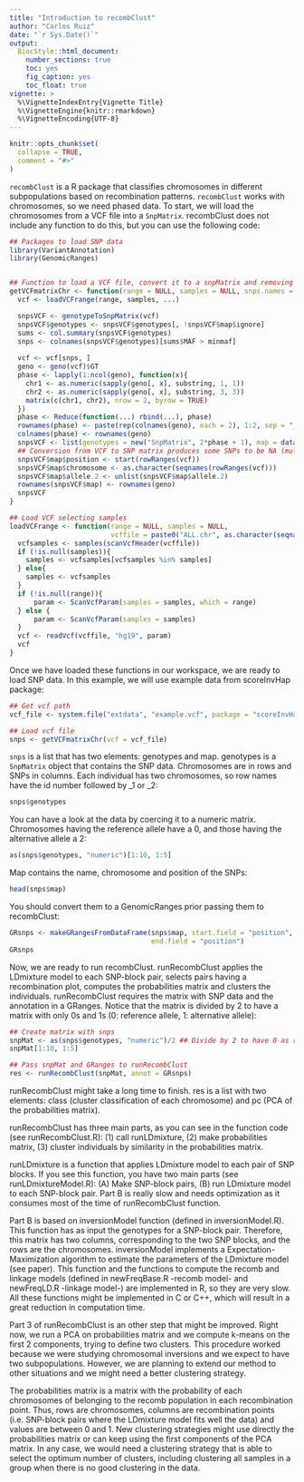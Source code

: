 ```yaml
---
title: "Introduction to recombClust"
author: "Carlos Ruiz"
date: "`r Sys.Date()`"
output: 
  BiocStyle::html_document:
    number_sections: true
    toc: yes
    fig_caption: yes
    toc_float: true
vignette: >
  %\VignetteIndexEntry{Vignette Title}
  %\VignetteEngine{knitr::rmarkdown}
  %\VignetteEncoding{UTF-8}
---
```


```r
knitr::opts_chunk$set(
  collapse = TRUE,
  comment = "#>"
)
```

`recombClust` is a R package that classifies chromosomes in different subpopulations based on recombination patterns. `recombClust` works with chromosomes, so we need phased data. To start, we will load the chromosomes from a VCF file into a `SnpMatrix`. recombClust does not include any function to do this, but you can use the following code:

```r
## Packages to load SNP data
library(VariantAnnotation)
library(GenomicRanges)


## Function to load a VCF file, convert it to a snpMatrix and removing SNPs with a low MAF
getVCFmatrixChr <- function(range = NULL, samples = NULL, snps.names = NULL, minmaf = 0.1, Remove.Granges = NULL, ...){
  vcf <- loadVCFrange(range, samples, ...)

  snpsVCF <- genotypeToSnpMatrix(vcf)
  snpsVCF$genotypes <- snpsVCF$genotypes[, !snpsVCF$map$ignore]
  sums <- col.summary(snpsVCF$genotypes)
  snps <- colnames(snpsVCF$genotypes)[sums$MAF > minmaf]
  
  vcf <- vcf[snps, ]
  geno <- geno(vcf)$GT
  phase <- lapply(1:ncol(geno), function(x){
    chr1 <- as.numeric(sapply(geno[, x], substring, 1, 1))
    chr2 <- as.numeric(sapply(geno[, x], substring, 3, 3))
    matrix(c(chr1, chr2), nrow = 2, byrow = TRUE)
  })
  phase <- Reduce(function(...) rbind(...), phase)
  rownames(phase) <- paste(rep(colnames(geno), each = 2), 1:2, sep = "_")
  colnames(phase) <- rownames(geno)
  snpsVCF <- list(genotypes = new("SnpMatrix", 2*phase + 1), map = data.frame(name = colnames(phase)))
  ## Conversion from VCF to SNP matrix produces some SNPs to be NA (multiallelic or bigger than 1)
  snpsVCF$map$position <- start(rowRanges(vcf))
  snpsVCF$map$chromosome <- as.character(seqnames(rowRanges(vcf)))
  snpsVCF$map$allele.2 <- unlist(snpsVCF$map$allele.2)
  rownames(snpsVCF$map) <- rownames(geno)
  snpsVCF
}

## Load VCF selecting samples 
loadVCFrange <- function(range = NULL, samples = NULL, 
                         vcffile = paste0("ALL.chr", as.character(seqnames(range)), ".phase3_shapeit2_mvncall_integrated_v5a.20130502.genotypes.vcf.gz")){
  vcfsamples <- samples(scanVcfHeader(vcffile))
  if (!is.null(samples)){
    samples <- vcfsamples[vcfsamples %in% samples]
  } else{
    samples <- vcfsamples
  }
  if (!is.null(range)){
      param <- ScanVcfParam(samples = samples, which = range)
  } else {
      param <- ScanVcfParam(samples = samples)
  }
  vcf <- readVcf(vcffile, "hg19", param)
  vcf
}
```

Once we have loaded these functions in our workspace, we are ready to load SNP data. In this example, we will use example data from scoreInvHap package:

```r
## Get vcf path
vcf_file <- system.file("extdata", "example.vcf", package = "scoreInvHap")

## Load vcf file
snps <- getVCFmatrixChr(vcf = vcf_file)
```

`snps` is a list that has two elements: genotypes and map. genotypes is a `SnpMatrix` object that contains the SNP data. Chromosomes are in rows and SNPs in columns. Each individual has two chromosomes, so row names have the id number followed by _1 or _2:

```r
snps$genotypes
```

You can have a look at the data by coercing it to a numeric matrix. Chromosomes having the reference allele have a 0, and those having the alternative allele a 2:

```r
as(snps$genotypes, "numeric")[1:10, 1:5]
```

Map contains the name, chromosome and position of the SNPs: 

```r
head(snps$map)
```

You should convert them to a GenomicRanges prior passing them to recombClust:

```r
GRsnps <- makeGRangesFromDataFrame(snps$map, start.field = "position", 
                                   end.field = "position")
GRsnps
```

Now, we are ready to run recombClust. runRecombClust applies the LDmixture model to each SNP-block pair, selects pairs having a recombination plot, computes the probabilities matrix and clusters the individuals. runRecombClust requires the matrix with SNP data and the annotation in a GRanges. Notice that the matrix is divided by 2 to have a matrix with only 0s and 1s (0: reference allele, 1: alternative allele):

```r
## Create matrix with snps
snpMat <- as(snps$genotypes, "numeric")/2 ## Divide by 2 to have 0 as reference and 1 as alternative
snpMat[1:10, 1:5]

## Pass snpMat and GRanges to runRecombClust
res <- runRecombClust(snpMat, annot = GRsnps)
```

runRecombClust might take a long time to finish. res is a list with two elements: class (cluster classification of each chromosome) and pc (PCA of the probabilities matrix). 


runRecombClust has three main parts, as you can see in the function code (see runRecombClust.R): (1) call runLDmixture, (2) make probabilities matrix, (3) cluster individuals by similarity in the probabilities matrix. 

runLDmixture is a function that applies LDmixture model to each pair of SNP blocks. If you see this function, you have two main parts (see runLDmixtureModel.R): (A) Make SNP-block pairs, (B) run LDmixture model to each SNP-block pair. Part B is really slow and needs optimization as it consumes most of the time of runRecombClust function. 

Part B is based on inversionModel function (defined in inversionModel.R). This function has as input the genotypes for a SNP-block pair. Therefore, this matrix has two columns, corresponding to the two SNP blocks, and the rows are the chromosomes. inversionModel implements a Expectation-Maximization algorithm to estimate the parameters of the LDmixture model (see paper). This function and the functions to compute the recomb and linkage models (defined in newFreqBase.R -recomb model- and newFreqLD.R -linkage model-) are implemented in R, so they are very slow. All these functions might be implemented in C or C++, which will result in a great reduction in computation time. 

Part 3 of runRecombClust is an other step that might be improved. Right now, we run a PCA on probabilities matrix and we compute k-means on the first 2 components, trying to define two clusters. This procedure worked because we were studying chromosomal inversions and we expect to have two subpopulations. However, we are planning to extend our method to other situations and we might need a better clustering strategy.

The probabilities matrix is a matrix with the probability of each chromosomes of belonging to the recomb population in each recombination point. Thus, rows are chromosomes, columns are recombination points (i.e. SNP-block pairs where the LDmixture model fits well the data) and values are between 0 and 1. New clustering strategies might use directly the probabilities matrix or can keep using the first components of the PCA matrix. In any case, we would need a clustering strategy that is able to select the optimum number of clusters, including clustering all samples in a group when there is no good clustering in the data. 

